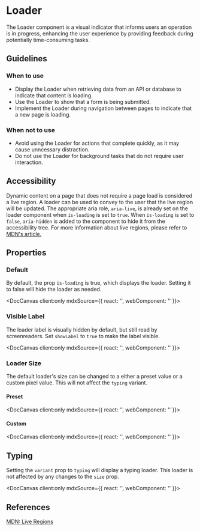 
# Loader

The Loader component is a visual indicator that informs users an operation is in progress, enhancing the user experience by providing feedback during potentially time-consuming tasks.

## Guidelines

### When to use

- Display the Loader when retrieving data from an API or database to indicate that content is loading.
- Use the Loader to show that a form is being submitted.
- Implement the Loader during navigation between pages to indicate that a new page is loading.

### When not to use

- Avoid using the Loader for actions that complete quickly, as it may cause unncessary distraction.
- Do not use the Loader for background tasks that do not require user interaction.

## Accessibility

Dynamic content on a page that does not require a page load is considered a live region. A loader can be used to convey to the user that the live region will be updated. The appropriate aria role, `aria-live`, is already set on the loader component when `is-loading` is set to `true`. When `is-loading` is set to `false`, `aria-hidden` is added to the component to hide it from the accessibility tree. For more information about live regions, please refer to [MDN's article.](https://developer.mozilla.org/en-US/docs/Web/Accessibility/ARIA/ARIA_Live_Regions)

## Properties

<DocArgsTable componentName="pds-loader" docSource={components} />

### Default

By default, the prop `is-loading` is true, which displays the loader. Setting it to false will hide the loader as needed.

<DocCanvas client:only
  mdxSource={{
    react: '<PdsLoader isLoading="true" variant="spinner"></PdsLoader>',
    webComponent: '<pds-loader is-loading="true" variant="spinner"></pds-loader>'
}}>
  <pds-loader is-loading="true" variant="spinner"></pds-loader>
</DocCanvas>

### Visible Label

The loader label is visually hidden by default, but still read by screenreaders. Set `showLabel` to `true` to make the label visible.

<DocCanvas client:only
  mdxSource={{
    react: '<PdsLoader isLoading="true" showLabel="true" variant="spinner"></PdsLoader>',
    webComponent: '<pds-loader is-loading="true" show-label="true" variant="spinner"></pds-loader>'
}}>
  <pds-loader is-loading="true" show-label="true" variant="spinner"></pds-loader>
</DocCanvas>

### Loader Size

The default loader's size can be changed to a either a preset value or a custom pixel value. This will not affect the `typing` variant.

#### Preset

<DocCanvas client:only
  mdxSource={{
    react: '<PdsLoader isLoading="true" size="xs" variant="spinner"></PdsLoader>',
    webComponent: '<pds-loader is-loading="true" size="xs" variant="spinner"></pds-loader>'
}}>
  <pds-loader is-loading="true" size="xs" variant="spinner"></pds-loader>
</DocCanvas>

#### Custom

<DocCanvas client:only
  mdxSource={{
    react: '<PdsLoader isLoading="true" size="128px" variant="spinner"></PdsLoader>',
    webComponent: '<pds-loader is-loading="true" size="128px" variant="spinner"></pds-loader>'
}}>
  <pds-loader is-loading="true" size="128px" variant="spinner"></pds-loader>
</DocCanvas>


## Typing

Setting the `variant` prop to `typing` will display a typing loader. This loader is not affected by any changes to the `size` prop.

<DocCanvas client:only
  mdxSource={{
    react: '<PdsLoader isLoading="true" variant="typing"></PdsLoader>',
    webComponent: '<pds-loader is-loading="true" variant="typing"></pds-loader>'
}}>
  <pds-loader is-loading="true" variant="typing"></pds-loader>
</DocCanvas>

## References

[MDN: Live Regions](https://developer.mozilla.org/en-US/docs/Web/Accessibility/ARIA/ARIA_Live_Regions)
